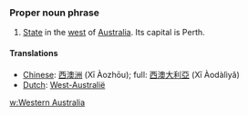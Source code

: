 ===Proper noun phrase===
#[[State]] in the [[west]] of [[Australia]]. Its capital is Perth.
====Translations====
*[[Chinese]]: [[西澳洲]] (Xī Àozhōu); full: [[西澳大利亞]] (Xī Àodàlìyǎ)
*[[Dutch]]: [[West-Australië]]

[[w:Western Australia]]
